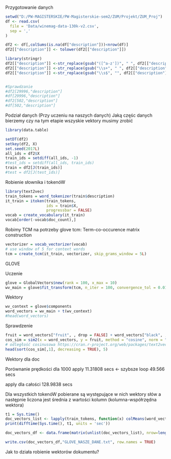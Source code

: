 Przygotowanie danych
```r
setwd("D:/PW-MAGISTERSKIE/PW-Magisterskie-sem2/ZUM/Projekt/ZUM_Proj")
df <- read.csv(
  file = 'Data/winemag-data-130k-v2.csv',
  sep = ','
)

df2 <- df[,colSums(is.na(df["description"]))<nrow(df)]
df2[["description"]] <- tolower(df2[["description"]])

library(stringr)
df2[["description"]] <-str_replace(gsub("([^a-z'])", " ", df2[["description"]]), "B", "b") 
df2[["description"]] <-str_replace(gsub("\\s+", " ", df2[["description"]]), "B", "b") 
df2[["description"]] <-str_replace(gsub("\\s$", "", df2[["description"]]), "B", "b")


#Sprawdzanie
#df2[29996,"description"]
#df[29996,"description"]
#df2[502,"description"]
#df[502,"description"]
```

Podział danych (Przy uczeniu na naszych danych)
Jaką częśc danych bierzemy czy na tym etapie wszyskie vektory musimy zrobić

```r
library(data.table)

setDT(df2)
setkey(df2, X)
set.seed(2017L)
all_ids = df2$X
train_ids = setdiff(all_ids, -1)
#test_ids = setdiff(all_ids, train_ids)
train = df2[J(train_ids)]
#test = df2[J(test_ids)]

```

Robienie słownika i tokenóW 

```r
library(text2vec)
train_tokens = word_tokenizer(train$description)
it_train = itoken(train_tokens,
                  ids = train$X,
                  progressbar = FALSE)
vocab = create_vocabulary(it_train)
vocab[order(-vocab$doc_count),]
```

Robimy TCM na potrzeby glove
tcm: Term-co-occurence matrix construction

```r
vectorizer = vocab_vectorizer(vocab)
# use window of 5 for context words
tcm = create_tcm(it_train, vectorizer, skip_grams_window = 5L)
```
 
GLOVE 

Uczenie

```r
glove = GlobalVectors$new(rank = 100, x_max = 10)
wv_main = glove$fit_transform(tcm, n_iter = 100, convergence_tol = 0.01, n_threads = 12)
```
 
 Wektory
 
```r
wv_context = glove$components
word_vectors = wv_main + t(wv_context)
#head(word_vectors)
```
 
 Sprawdzenie
 
```r
fruit = word_vectors["fruit", , drop = FALSE] + word_vectors["black", , drop = FALSE]
cos_sim = sim2(x = word_vectors, y = fruit, method = "cosine", norm = "l2") 
# odległość cosinusowa https://cran.r-project.org/web/packages/text2vec/text2vec.pdf str 29
head(sort(cos_sim[,1], decreasing = TRUE), 5)
```
 Wektory dla doc 
 
 Porównanie prędkości dla 1000
 apply 11.31808 secs <- szybsze
 loop 49.566 secs
 
 apply dla całości 128.9838 secs
 
 Dla wszystkich tokenóW pobierane są występujące w nich wektory słów a następnie liczona jest średnia z wartości kolumn (kolumna-współrzędna wektora) 
```r
t1 = Sys.time()
doc_vectors_list <- lapply(train_tokens, function(x) colMeans(word_vectors[x,]))
print(difftime(Sys.time(), t1, units = 'sec'))
```
```r
doc_vectors_df <- data.frame(matrix(unlist(doc_vectors_list), nrow=length(doc_vectors_list), byrow=TRUE))
```

```r
write.csv(doc_vectors_df,"GLOVE_NASZE_DANE.txt", row.names = TRUE)
```



Jak to działa robienie wektorów dokumentu?
<!-- ```{r} -->
<!-- writeLines('lista słów dokumentu') -->
<!-- writeLines(train_tokens[[1]]) # token zawiera listę słów dla danego dokumentu -->
<!-- writeLines("\n") -->
<!-- writeLines("wektory dla poszczególnych słów") -->
<!-- word_vectors[train_tokens[[1]],] # macierz/DF zawierająca vektory dla poszczególnych słów -->
<!-- writeLines("\n") -->
<!-- writeLines("Srednia wartość z współrzędnych wektorów -> wektor dokumentu") -->
<!-- print(colMeans(word_vectors[train_tokens[[1]],])) -->
<!-- ``` -->
<!-- ```{r} -->
<!-- write.table(doc_vectors_matrix,file="Glove_Nasze_Dane.txt") -->

<!-- ``` -->
<!-- ```{r} -->
<!-- write.table(doc_vectors_matrix,file="Glove_Nasze_Dane.txt",row.names=FALSE) -->
<!-- ``` -->
<!-- ```{r} -->
<!-- read.table("Glove_Nasze_Dane.txt",header=TRUE) -->
<!-- ``` -->
 
 